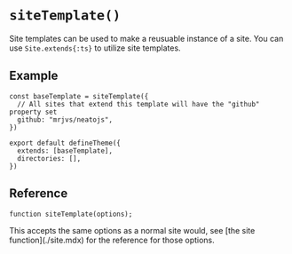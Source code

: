 # `siteTemplate()`

Site templates can be used to make a reusuable instance of a site. You can use `Site.extends{:ts}` to utilize site templates.


## Example

```tsx title="theme.config.tsx"
const baseTemplate = siteTemplate({
  // All sites that extend this template will have the "github" property set
  github: "mrjvs/neatojs",
})

export default defineTheme({
  extends: [baseTemplate],
  directories: [],
})
```


## Reference

```tsx
function siteTemplate(options);
```

<Field title="options" type="SiteOptions" required>
  This accepts the same options as a normal site would, see [the site function](./site.mdx) for the reference for those options.
</Field>
